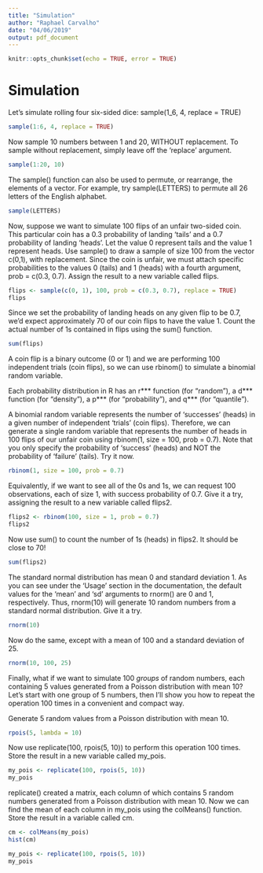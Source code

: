 ```yaml
---
title: "Simulation"
author: "Raphael Carvalho"
date: "04/06/2019"
output: pdf_document
---
```


```r
knitr::opts_chunk$set(echo = TRUE, error = TRUE)
```

# Simulation


Let's simulate rolling four six-sided dice: sample(1_6, 4, replace = TRUE)

```r
sample(1:6, 4, replace = TRUE)
```

Now sample 10 numbers between 1 and 20, WITHOUT replacement. To sample without replacement, simply leave off the 'replace' argument.

```r
sample(1:20, 10)
```

The sample() function can also be used to permute, or rearrange, the elements of a vector. For example, try sample(LETTERS) to permute all 26 letters of the English alphabet.

```r
sample(LETTERS)
```

Now, suppose we want to simulate 100 flips of an unfair two-sided coin. This particular coin has a 0.3 probability of landing 'tails' and a 0.7 probability of landing 'heads'. Let the value 0 represent tails and the value 1 represent heads. Use sample() to draw a sample of size 100 from the vector c(0,1), with replacement. Since the coin is unfair, we must attach specific probabilities to the values 0 (tails) and 1 (heads) with a fourth argument, prob = c(0.3, 0.7). Assign the result to a new variable called flips.

```r
flips <- sample(c(0, 1), 100, prob = c(0.3, 0.7), replace = TRUE)
flips
```

 Since we set the probability of landing heads on any given flip to be 0.7, we'd expect approximately 70 of our coin flips to have the value 1. Count the actual number of 1s contained in flips using the sum() function.

```r
sum(flips)
```

A coin flip is a binary outcome (0 or 1) and we are performing 100 independent trials (coin flips), so we can use rbinom() to simulate a binomial random variable.

Each probability distribution in R has an r*** function (for "random"), a d*** function (for "density"), a p*** (for "probability"), and q*** (for "quantile").

A binomial random variable represents the number of 'successes' (heads) in a given number of independent 'trials' (coin flips). Therefore, we can generate a single random variable that represents the number of heads in 100 flips of our unfair coin using rbinom(1, size = 100, prob = 0.7). Note that you only specify the probability of 'success' (heads) and NOT the probability of 'failure' (tails). Try it now.


```r
rbinom(1, size = 100, prob = 0.7)
```

Equivalently, if we want to see all of the 0s and 1s, we can request 100 observations, each of size 1, with success probability of 0.7. Give it a try, assigning the result to a new variable called flips2.

```r
flips2 <- rbinom(100, size = 1, prob = 0.7)
flips2
```

Now use sum() to count the number of 1s (heads) in flips2. It should be close to 70!

```r
sum(flips2)
```

The standard normal distribution has mean 0 and standard deviation 1. As you can see under the 'Usage' section in the documentation, the default values for the 'mean' and 'sd' arguments to rnorm() are 0 and 1, respectively. Thus, rnorm(10) will generate 10 random numbers from a standard normal distribution. Give it a try.

```r
rnorm(10)
```

Now do the same, except with a mean of 100 and a standard deviation of 25.

```r
rnorm(10, 100, 25)
```

Finally, what if we want to simulate 100 *groups* of random numbers, each containing 5 values generated from a Poisson distribution with mean 10? Let's start with one group of 5 numbers, then I'll show you how to repeat the operation 100 times in a convenient and compact way.

Generate 5 random values from a Poisson distribution with mean 10. 

```r
rpois(5, lambda = 10)
```

Now use replicate(100, rpois(5, 10)) to perform this operation 100 times. Store the result in a new variable called my_pois.

```r
my_pois <- replicate(100, rpois(5, 10))
my_pois
```

replicate() created a matrix, each column of which contains 5 random numbers generated from a Poisson distribution with mean 10. Now we can find the mean of each column in my_pois using the colMeans() function. Store the result in a variable called cm.

```r
cm <- colMeans(my_pois)
hist(cm)
```


```r
my_pois <- replicate(100, rpois(5, 10))
my_pois
```
